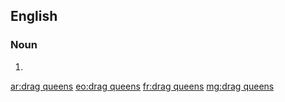 {{also|dragqueens}}
==English==

===Noun===
{{head|en|noun plural form|head=[[drag]] [[queen]]s}}

# {{plural of|drag queen|lang=en}}

[[ar:drag queens]]
[[eo:drag queens]]
[[fr:drag queens]]
[[mg:drag queens]]
